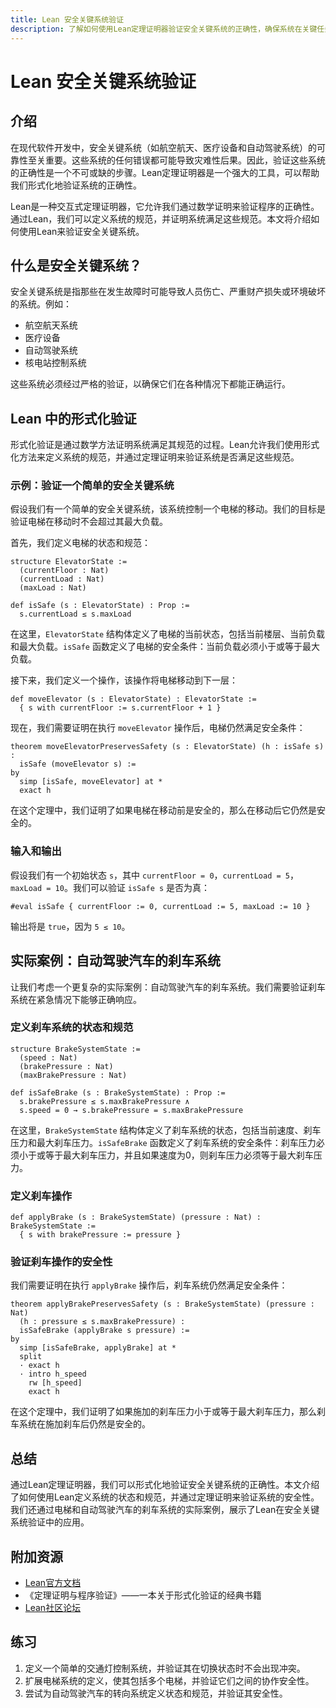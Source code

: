 ```yaml
---
title: Lean 安全关键系统验证
description: 了解如何使用Lean定理证明器验证安全关键系统的正确性，确保系统在关键任务中的可靠性。
---
```


# Lean 安全关键系统验证

## 介绍

在现代软件开发中，安全关键系统（如航空航天、医疗设备和自动驾驶系统）的可靠性至关重要。这些系统的任何错误都可能导致灾难性后果。因此，验证这些系统的正确性是一个不可或缺的步骤。Lean定理证明器是一个强大的工具，可以帮助我们形式化地验证系统的正确性。

Lean是一种交互式定理证明器，它允许我们通过数学证明来验证程序的正确性。通过Lean，我们可以定义系统的规范，并证明系统满足这些规范。本文将介绍如何使用Lean来验证安全关键系统。

## 什么是安全关键系统？

安全关键系统是指那些在发生故障时可能导致人员伤亡、严重财产损失或环境破坏的系统。例如：

- 航空航天系统
- 医疗设备
- 自动驾驶系统
- 核电站控制系统

这些系统必须经过严格的验证，以确保它们在各种情况下都能正确运行。

## Lean 中的形式化验证

形式化验证是通过数学方法证明系统满足其规范的过程。Lean允许我们使用形式化方法来定义系统的规范，并通过定理证明来验证系统是否满足这些规范。

### 示例：验证一个简单的安全关键系统

假设我们有一个简单的安全关键系统，该系统控制一个电梯的移动。我们的目标是验证电梯在移动时不会超过其最大负载。

首先，我们定义电梯的状态和规范：

```lean
structure ElevatorState :=
  (currentFloor : Nat)
  (currentLoad : Nat)
  (maxLoad : Nat)

def isSafe (s : ElevatorState) : Prop :=
  s.currentLoad ≤ s.maxLoad
```

在这里，`ElevatorState` 结构体定义了电梯的当前状态，包括当前楼层、当前负载和最大负载。`isSafe` 函数定义了电梯的安全条件：当前负载必须小于或等于最大负载。

接下来，我们定义一个操作，该操作将电梯移动到下一层：

```lean
def moveElevator (s : ElevatorState) : ElevatorState :=
  { s with currentFloor := s.currentFloor + 1 }
```

现在，我们需要证明在执行 `moveElevator` 操作后，电梯仍然满足安全条件：

```lean
theorem moveElevatorPreservesSafety (s : ElevatorState) (h : isSafe s) :
  isSafe (moveElevator s) :=
by
  simp [isSafe, moveElevator] at *
  exact h
```

在这个定理中，我们证明了如果电梯在移动前是安全的，那么在移动后它仍然是安全的。

### 输入和输出

假设我们有一个初始状态 `s`，其中 `currentFloor = 0`，`currentLoad = 5`，`maxLoad = 10`。我们可以验证 `isSafe s` 是否为真：

```lean
#eval isSafe { currentFloor := 0, currentLoad := 5, maxLoad := 10 }
```

输出将是 `true`，因为 `5 ≤ 10`。

## 实际案例：自动驾驶汽车的刹车系统

让我们考虑一个更复杂的实际案例：自动驾驶汽车的刹车系统。我们需要验证刹车系统在紧急情况下能够正确响应。

### 定义刹车系统的状态和规范

```lean
structure BrakeSystemState :=
  (speed : Nat)
  (brakePressure : Nat)
  (maxBrakePressure : Nat)

def isSafeBrake (s : BrakeSystemState) : Prop :=
  s.brakePressure ≤ s.maxBrakePressure ∧
  s.speed = 0 → s.brakePressure = s.maxBrakePressure
```

在这里，`BrakeSystemState` 结构体定义了刹车系统的状态，包括当前速度、刹车压力和最大刹车压力。`isSafeBrake` 函数定义了刹车系统的安全条件：刹车压力必须小于或等于最大刹车压力，并且如果速度为0，则刹车压力必须等于最大刹车压力。

### 定义刹车操作

```lean
def applyBrake (s : BrakeSystemState) (pressure : Nat) : BrakeSystemState :=
  { s with brakePressure := pressure }
```

### 验证刹车操作的安全性

我们需要证明在执行 `applyBrake` 操作后，刹车系统仍然满足安全条件：

```lean
theorem applyBrakePreservesSafety (s : BrakeSystemState) (pressure : Nat)
  (h : pressure ≤ s.maxBrakePressure) :
  isSafeBrake (applyBrake s pressure) :=
by
  simp [isSafeBrake, applyBrake] at *
  split
  · exact h
  · intro h_speed
    rw [h_speed]
    exact h
```

在这个定理中，我们证明了如果施加的刹车压力小于或等于最大刹车压力，那么刹车系统在施加刹车后仍然是安全的。

## 总结

通过Lean定理证明器，我们可以形式化地验证安全关键系统的正确性。本文介绍了如何使用Lean定义系统的状态和规范，并通过定理证明来验证系统的安全性。我们还通过电梯和自动驾驶汽车的刹车系统的实际案例，展示了Lean在安全关键系统验证中的应用。

## 附加资源

- [Lean官方文档](https://leanprover.github.io/)
- 《定理证明与程序验证》——一本关于形式化验证的经典书籍
- [Lean社区论坛](https://leanprover.zulipchat.com/)

## 练习

1. 定义一个简单的交通灯控制系统，并验证其在切换状态时不会出现冲突。
2. 扩展电梯系统的定义，使其包括多个电梯，并验证它们之间的协作安全性。
3. 尝试为自动驾驶汽车的转向系统定义状态和规范，并验证其安全性。
